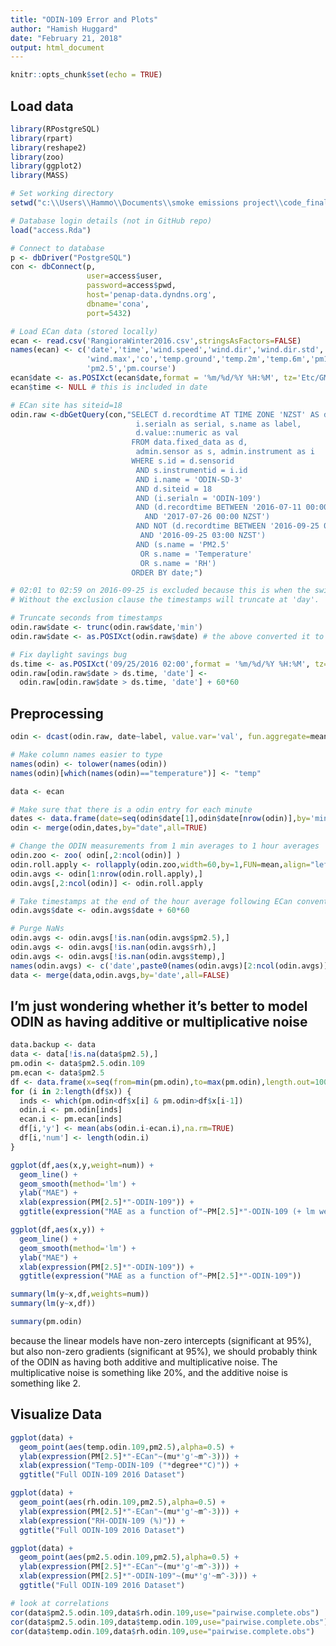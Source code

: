 ```yaml
---
title: "ODIN-109 Error and Plots"
author: "Hamish Huggard"
date: "February 21, 2018"
output: html_document
---
```


```r
knitr::opts_chunk$set(echo = TRUE)
```

## Load data

```r
library(RPostgreSQL)
library(rpart)
library(reshape2)
library(zoo)
library(ggplot2)
library(MASS)

# Set working directory
setwd("c:\\Users\\Hammo\\Documents\\smoke emissions project\\code_final")

# Database login details (not in GitHub repo)
load("access.Rda")

# Connect to database
p <- dbDriver("PostgreSQL")
con <- dbConnect(p,
                 user=access$user,
                 password=access$pwd,
                 host='penap-data.dyndns.org',
                 dbname='cona',
                 port=5432)
```

```r
# Load ECan data (stored locally)
ecan <- read.csv('RangioraWinter2016.csv',stringsAsFactors=FALSE)
names(ecan) <- c('date','time','wind.speed','wind.dir','wind.dir.std','wind.speed.std',
                 'wind.max','co','temp.ground','temp.2m','temp.6m','pm10',
                 'pm2.5','pm.course')
ecan$date <- as.POSIXct(ecan$date,format = '%m/%d/%Y %H:%M', tz='Etc/GMT-12')
ecan$time <- NULL # this is included in date
```

```r
# ECan site has siteid=18
odin.raw <-dbGetQuery(con,"SELECT d.recordtime AT TIME ZONE 'NZST' AS date,
                            i.serialn as serial, s.name as label,
                            d.value::numeric as val
                           FROM data.fixed_data as d,  
                            admin.sensor as s, admin.instrument as i
                           WHERE s.id = d.sensorid
                            AND s.instrumentid = i.id
                            AND i.name = 'ODIN-SD-3'
                            AND d.siteid = 18
                            AND (i.serialn = 'ODIN-109')
                            AND (d.recordtime BETWEEN '2016-07-11 00:00 NZST'
                              AND '2017-07-26 00:00 NZST')
                            AND NOT (d.recordtime BETWEEN '2016-09-25 02:00 NZST'
                             AND '2016-09-25 03:00 NZST')
                            AND (s.name = 'PM2.5'
                             OR s.name = 'Temperature'
                             OR s.name = 'RH')
                           ORDER BY date;") 

# 02:01 to 02:59 on 2016-09-25 is excluded because this is when the switch to NZST occurs.
# Without the exclusion clause the timestamps will truncate at 'day'.

# Truncate seconds from timestamps
odin.raw$date <- trunc(odin.raw$date,'min')
odin.raw$date <- as.POSIXct(odin.raw$date) # the above converted it to POSIXlt

# Fix daylight savings bug
ds.time <- as.POSIXct('09/25/2016 02:00',format = '%m/%d/%Y %H:%M', tz='Etc/GMT-12')
odin.raw[odin.raw$date > ds.time, 'date'] <- 
  odin.raw[odin.raw$date > ds.time, 'date'] + 60*60
```

## Preprocessing

```r
odin <- dcast(odin.raw, date~label, value.var='val', fun.aggregate=mean)

# Make column names easier to type
names(odin) <- tolower(names(odin))
names(odin)[which(names(odin)=="temperature")] <- "temp"
```

```r
data <- ecan

# Make sure that there is a odin entry for each minute
dates <- data.frame(date=seq(odin$date[1],odin$date[nrow(odin)],by='mins'))
odin <- merge(odin,dates,by="date",all=TRUE)

# Change the ODIN measurements from 1 min averages to 1 hour averages
odin.zoo <- zoo( odin[,2:ncol(odin)] )
odin.roll.apply <- rollapply(odin.zoo,width=60,by=1,FUN=mean,align="left",na.rm=TRUE)
odin.avgs <- odin[1:nrow(odin.roll.apply),]
odin.avgs[,2:ncol(odin)] <- odin.roll.apply

# Take timestamps at the end of the hour average following ECan convention
odin.avgs$date <- odin.avgs$date + 60*60 

# Purge NaNs
odin.avgs <- odin.avgs[!is.nan(odin.avgs$pm2.5),]
odin.avgs <- odin.avgs[!is.nan(odin.avgs$rh),]
odin.avgs <- odin.avgs[!is.nan(odin.avgs$temp),]
names(odin.avgs) <- c('date',paste0(names(odin.avgs)[2:ncol(odin.avgs)],'.odin.109'))
data <- merge(data,odin.avgs,by='date',all=FALSE)
```

## I'm just wondering whether it's better to model ODIN as having additive or multiplicative noise

```r
data.backup <- data
data <- data[!is.na(data$pm2.5),]
pm.odin <- data$pm2.5.odin.109
pm.ecan <- data$pm2.5
df <- data.frame(x=seq(from=min(pm.odin),to=max(pm.odin),length.out=100),y=NA,num=NA)
for (i in 2:length(df$x)) {
  inds <- which(pm.odin<df$x[i] & pm.odin>df$x[i-1])
  odin.i <- pm.odin[inds]
  ecan.i <- pm.ecan[inds]
  df[i,'y'] <- mean(abs(odin.i-ecan.i),na.rm=TRUE)
  df[i,'num'] <- length(odin.i)
}

ggplot(df,aes(x,y,weight=num)) +
  geom_line() +
  geom_smooth(method='lm') +
  ylab("MAE") +
  xlab(expression(PM[2.5]*"-ODIN-109")) +
  ggtitle(expression("MAE as a function of"~PM[2.5]*"-ODIN-109 (+ lm weighted by frequency)"))

ggplot(df,aes(x,y)) +
  geom_line() +
  geom_smooth(method='lm') +
  ylab("MAE") +
  xlab(expression(PM[2.5]*"-ODIN-109")) +
  ggtitle(expression("MAE as a function of"~PM[2.5]*"-ODIN-109"))

summary(lm(y~x,df,weights=num))
summary(lm(y~x,df))

summary(pm.odin)
```

because the linear models have non-zero intercepts (significant at 95%), but also non-zero gradients (significant at 95%), we should probably think of the ODIN as having both additive and multiplicative noise. The multiplicative noise is something like 20%, and the additive noise is something like 2. 

## Visualize Data
```r
ggplot(data) +
  geom_point(aes(temp.odin.109,pm2.5),alpha=0.5) +
  ylab(expression(PM[2.5]*"-ECan"~(mu*'g'~m^-3))) +
  xlab(expression("Temp-ODIN-109 ("*degree*"C)")) +
  ggtitle("Full ODIN-109 2016 Dataset")

ggplot(data) +
  geom_point(aes(rh.odin.109,pm2.5),alpha=0.5) +
  ylab(expression(PM[2.5]*"-ECan"~(mu*'g'~m^-3))) +
  xlab(expression("RH-ODIN-109 (%)")) +
  ggtitle("Full ODIN-109 2016 Dataset")

ggplot(data) +
  geom_point(aes(pm2.5.odin.109,pm2.5),alpha=0.5) +
  ylab(expression(PM[2.5]*"-ECan"~(mu*'g'~m^-3))) +
  xlab(expression(PM[2.5]*"-ODIN-109"~(mu*'g'~m^-3))) +
  ggtitle("Full ODIN-109 2016 Dataset")

# look at correlations
cor(data$pm2.5.odin.109,data$rh.odin.109,use="pairwise.complete.obs")
cor(data$pm2.5.odin.109,data$temp.odin.109,use="pairwise.complete.obs")
cor(data$temp.odin.109,data$rh.odin.109,use="pairwise.complete.obs")
```